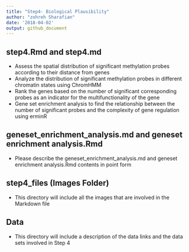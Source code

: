 ```yaml
---
title: "Step4- Biological Plausibility"
author: "zohreh Sharafian"
date: '2018-04-02'
output: github_document
---
```


## step4.Rmd and step4.md 

 - Assess the spatial distribution of significant methylation probes according to their distance from genes
 - Analyze the distribution of significant methylation probes in different chromatin states using ChromHMM
 - Rank the genes based on the number of significant corresponding probes as an indicator for the multifunctionality of the gene
 - Gene set enrichment analysis to find the relationship between the number of significant probes and the complexity of gene regulation using erminR

## geneset_enrichment_analysis.md and geneset enrichment analysis.Rmd

- Please describe the geneset_enrichment_analysis.md and geneset enrichment analysis.Rmd contents in point form

## step4_files (Images Folder)

- This directory will include all the images that are involved in the Markdown file

## Data

- This directory will include a description of the data links and the data sets involved in Step 4
